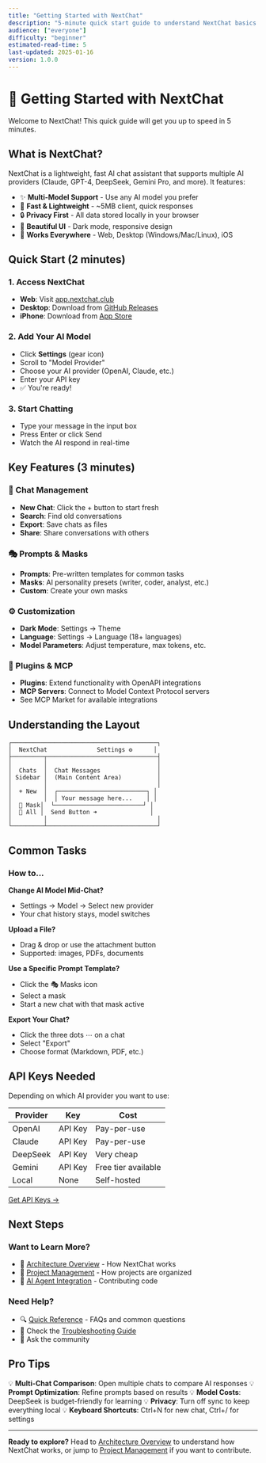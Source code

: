 ```yaml
---
title: "Getting Started with NextChat"
description: "5-minute quick start guide to understand NextChat basics and get up and running"
audience: ["everyone"]
difficulty: "beginner"
estimated-read-time: 5
last-updated: 2025-01-16
version: 1.0.0
---
```


# 🚀 Getting Started with NextChat

Welcome to NextChat! This quick guide will get you up to speed in 5 minutes.

## What is NextChat?

NextChat is a lightweight, fast AI chat assistant that supports multiple AI providers (Claude, GPT-4, DeepSeek, Gemini Pro, and more). It features:

- ✨ **Multi-Model Support** - Use any AI model you prefer
- 🚀 **Fast & Lightweight** - ~5MB client, quick responses
- 🔒 **Privacy First** - All data stored locally in your browser
- 🎨 **Beautiful UI** - Dark mode, responsive design
- 📱 **Works Everywhere** - Web, Desktop (Windows/Mac/Linux), iOS

## Quick Start (2 minutes)

### 1. Access NextChat
- **Web**: Visit [app.nextchat.club](https://app.nextchat.club)
- **Desktop**: Download from [GitHub Releases](https://github.com/ChatGPTNextWeb/ChatGPT-Next-Web/releases)
- **iPhone**: Download from [App Store](https://apps.apple.com/us/app/nextchat-ai/id6743085599)

### 2. Add Your AI Model
- Click **Settings** (gear icon)
- Scroll to "Model Provider"
- Choose your AI provider (OpenAI, Claude, etc.)
- Enter your API key
- ✅ You're ready!

### 3. Start Chatting
- Type your message in the input box
- Press Enter or click Send
- Watch the AI respond in real-time

## Key Features (3 minutes)

### 💬 Chat Management
- **New Chat**: Click the + button to start fresh
- **Search**: Find old conversations
- **Export**: Save chats as files
- **Share**: Share conversations with others

### 🎭 Prompts & Masks
- **Prompts**: Pre-written templates for common tasks
- **Masks**: AI personality presets (writer, coder, analyst, etc.)
- **Custom**: Create your own masks

### ⚙️ Customization
- **Dark Mode**: Settings → Theme
- **Language**: Settings → Language (18+ languages)
- **Model Parameters**: Adjust temperature, max tokens, etc.

### 🔌 Plugins & MCP
- **Plugins**: Extend functionality with OpenAPI integrations
- **MCP Servers**: Connect to Model Context Protocol servers
- See MCP Market for available integrations

## Understanding the Layout

```
┌─────────────────────────────────────────┐
│  NextChat              Settings ⚙️      │
├─────────┬───────────────────────────────┤
│         │                               │
│  Chats  │  Chat Messages                │
│ Sidebar │  (Main Content Area)          │
│         │                               │
│  + New  │  ┌─────────────────────────┐ │
│         │  │ Your message here...    │ │
│  📝 Mask│  └─────────────────────────┘ │
│  🎯 All │  Send Button ➜               │
│         │                               │
└─────────┴───────────────────────────────┘
```

## Common Tasks

### How to...

**Change AI Model Mid-Chat?**
- Settings → Model → Select new provider
- Your chat history stays, model switches

**Upload a File?**
- Drag & drop or use the attachment button
- Supported: images, PDFs, documents

**Use a Specific Prompt Template?**
- Click the 🎭 Masks icon
- Select a mask
- Start a new chat with that mask active

**Export Your Chat?**
- Click the three dots ⋯ on a chat
- Select "Export"
- Choose format (Markdown, PDF, etc.)

## API Keys Needed

Depending on which AI provider you want to use:

| Provider | Key | Cost |
|----------|-----|------|
| OpenAI | API Key | Pay-per-use |
| Claude | API Key | Pay-per-use |
| DeepSeek | API Key | Very cheap |
| Gemini | API Key | Free tier available |
| Local | None | Self-hosted |

[Get API Keys →](./quick-reference#api-keys)

## Next Steps

### Want to Learn More?
- 📖 [Architecture Overview](./architecture-overview) - How NextChat works
- 👥 [Project Management](./project-management) - How projects are organized
- 🤖 [AI Agent Integration](./ai-agent-integration) - Contributing code

### Need Help?
- 🔍 [Quick Reference](./quick-reference) - FAQs and common questions
- 🐛 Check the [Troubleshooting Guide](../developers/troubleshooting/)
- 💬 Ask the community

## Pro Tips

💡 **Multi-Chat Comparison**: Open multiple chats to compare AI responses
💡 **Prompt Optimization**: Refine prompts based on results
💡 **Model Costs**: DeepSeek is budget-friendly for learning
💡 **Privacy**: Turn off sync to keep everything local
💡 **Keyboard Shortcuts**: Ctrl+N for new chat, Ctrl+/ for settings

---

**Ready to explore?** Head to [Architecture Overview](./architecture-overview) to understand how NextChat works, or jump to [Project Management](./project-management) if you want to contribute.